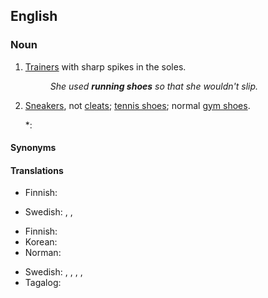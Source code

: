 ==English==
{{wp}}
===Noun===
{{en-plural noun|sg=running shoe}}

# {{lb|en|British}} [[trainer|Trainers]] with sharp spikes in the soles.
#: ''She used '''running shoes''' so that she wouldn't slip.''
# {{lb|en|North America|Australia}} [[sneakers|Sneakers]], not [[cleats]]; [[tennis shoes]]; normal [[gym shoes]].
#*: {{quote-book|en|year=2016|title=Plan Prediction: Which Policy is Preferred by Which People?|author=Ray Wyatt|page=69|passage=For example, if some people are wearing their '''joggers''' as fashion statement rather than as injury preventers, then perhaps their plan to buy expensive running shoes is actually sound.}}

====Synonyms====
{{col3|en|title=spiked trainers|
|track shoes
}}
{{col3|en|title=sneakers|
|runners
|sneakers
|tennis shoes
|trainers
|training shoes
|joggers {{qualifier|rare}}
|jogging shoes
}}

====Translations====
{{trans-top|spiked trainers}}
* Finnish: {{t+|fi|piikkarit|p}}
{{trans-mid}}
* Swedish: {{t+|sv|löparskor|c-p}}, {{t|sv|springskor|c-p}}, {{t|sv|spikskor|c-p}}
{{trans-bottom}}

{{trans-top|sneakers}}
* Finnish: {{t|fi|lenkkitossut|p}}
* Korean: {{t+|ko|운동화|tr=}}
* Norman: {{t|nrf|traîneurs|m-p}}
{{trans-mid}}
* Swedish: {{t+|sv|löparskor|c-p}}, {{t|sv|springskor|c-p}}, {{t+|sv|sportskor|c-p}}, {{t|sv|tennisskor|c-p}}, {{t+|sv|gymnastikskor|c-p}}
* Tagalog: {{t|tl|sapatos na panakbo}}
{{trans-bottom}}